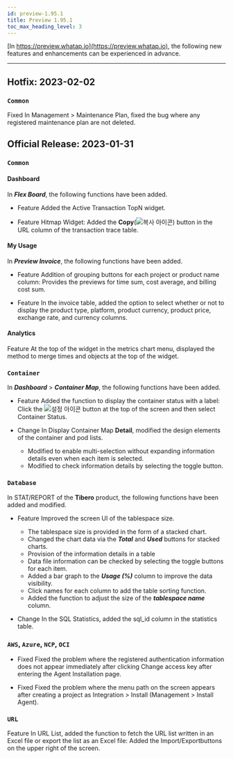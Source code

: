 ```yaml
---
id: preview-1.95.1
title: Preview 1.95.1
toc_max_heading_level: 3
---
```


<head>
<meta name="robots" content="noindex, nofollow"/>
</head>


[In https://preview.whatap.io](https://preview.whatap.io), the following new features and enhancements can be experienced in advance. 

* * *

## Hotfix: 2023-02-02

### `Common`

<Status>Fixed</Status> In <UI>Management</UI> > <UI>Maintenance Plan</UI>, fixed the bug where any registered maintenance plan are not deleted.

## Official Release: 2023-01-31

### `Common`

#### Dashboard

In **_Flex Board_**, the following functions have been added.

-   <Status>Feature</Status> Added the <UI>Active Transaction TopN</UI> widget.

-   <Status>Feature</Status> <UI>Hitmap</UI> Widget: Added the <b>Copy</b>(<img src='/img/ico-copy.svg' alt='복사 아이콘' />) button in the <UI>URL</UI> column of the transaction trace table.

#### My Usage

In **_Preview Invoice_**, the following functions have been added.

-   <Status>Feature</Status> Addition of grouping buttons for each project or product name column: Provides the previews for time sum, cost average, and billing cost sum.

-   <Status>Feature</Status> In the invoice table, added the option to select whether or not to display the <UI>product type</UI>, <UI>platform</UI>, <UI>product currency</UI>, <UI>product price</UI>, <UI>exchange rate</UI>, and <UI>currency</UI> columns.

#### Analytics

<Status>Feature</Status> At the top of the widget in the <UI>metrics chart</UI> menu, displayed the method to merge times and objects at the top of the widget.

### `Container`

In **_Dashboard_** > **_Container Map_**, the following functions have been added.

-   <Status>Feature</Status> Added the function to display the container status with a label: Click the <img src='/img/ico-setting.svg' alt='설정 아이콘' /> button at the top of the screen and then select <UI>Container Status</UI>.

-   <Status>Change</Status> In Display Container Map <b>Detail</b>, modified the design elements of the container and pod lists.

    -   Modified to enable multi-selection without expanding information details even when each item is selected.
    -   Modified to check information details by selecting the toggle button.

### `Database`

In <UI>STAT/REPORT</UI> of the <b>Tibero</b> product, the following functions have been added and modified.

-   <Status>Feature</Status> Improved the screen UI of the <UI>tablespace size</UI>.

    -   The tablespace size is provided in the form of a stacked chart.
    -   Changed the chart data via the **_Total_** and **_Used_** buttons for stacked charts.
    -   Provision of the information details in a table
    -   Data file information can be checked by selecting the toggle buttons for each item.
    -   Added a bar graph to the **_Usage (%)_** column to improve the data visibility.
    -   Click names for each column to add the table sorting function.
    -   Added the function to adjust the size of the **_tablespace name_** column.

-   <Status>Change</Status> In the <UI>SQL Statistics</UI>, added the <UI>sql_id</UI> column in the statistics table.

### `AWS`, `Azure`, `NCP`, `OCI`

-   <Status>Fixed</Status> Fixed the problem where the registered authentication information does not appear immediately after clicking <UI>Change access key</UI> after entering the <UI>Agent Installation</UI> page.

-   <Status>Fixed</Status> Fixed the problem where the menu path on the screen appears after creating a project as <UI>Integration > Install</UI> (<UI>Management > Install Agent</UI>).

<!-- 
### `RUM`

<Status>Feature</Status> <UI>분석</UI> > <UI>페이지 로드 분석</UI> 메뉴 추가: 시간에 따른 페이지 로딩 경과 시간을 타임라인 차트 형태로 제공하며, 각 이벤트에 대한 상세 정보 제공
-->

### `URL`

<Status>Feature</Status> In <UI>URL List</UI>, added the function to fetch the URL list written in an Excel file or export the list as an Excel file: Added the <UI>Import</UI>/<UI>Export</UI>buttons on the upper right of the screen.
